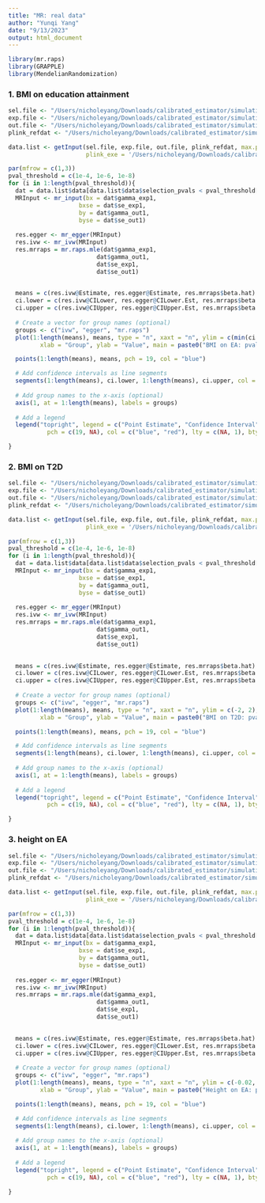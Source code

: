 ```yaml
---
title: "MR: real data"
author: "Yunqi Yang"
date: "9/13/2023"
output: html_document
---
```


```r
library(mr.raps)
library(GRAPPLE)
library(MendelianRandomization)
```

### 1. BMI on education attainment

```r

sel.file <- "/Users/nicholeyang/Downloads/calibrated_estimator/simulation/real_data/BMI-ukb.csv"
exp.file <- "/Users/nicholeyang/Downloads/calibrated_estimator/simulation/real_data/BMI-giant17eu.csv"
out.file <- "/Users/nicholeyang/Downloads/calibrated_estimator/simulation/real_data/GWAS_EA_excl23andMe.txt"
plink_refdat <- "/Users/nicholeyang/Downloads/calibrated_estimator/simulation/real_data/data_maf0.01_rs_ref"

data.list <- getInput(sel.file, exp.file, out.file, plink_refdat, max.p.thres = 0.01, 
                      plink_exe = '/Users/nicholeyang/Downloads/calibrated_estimator/simulation/real_data/plink_mac_20230116/plink')

```

```r
par(mfrow = c(1,3))
pval_threshold = c(1e-4, 1e-6, 1e-8)
for (i in 1:length(pval_threshold)){
  dat = data.list$data[data.list$data$selection_pvals < pval_threshold[i], ]
  MRInput <- mr_input(bx = dat$gamma_exp1,
                    bxse = dat$se_exp1,
                    by = dat$gamma_out1,
                    byse = dat$se_out1)
  
  res.egger <- mr_egger(MRInput)
  res.ivw <- mr_ivw(MRInput)
  res.mrraps = mr.raps.mle(dat$gamma_exp1,
                         dat$gamma_out1, 
                         dat$se_exp1, 
                         dat$se_out1)
  

  means = c(res.ivw@Estimate, res.egger@Estimate, res.mrraps$beta.hat)
  ci.lower = c(res.ivw@CILower, res.egger@CILower.Est, res.mrraps$beta.hat - 1.96*res.mrraps$beta.se)
  ci.upper = c(res.ivw@CIUpper, res.egger@CIUpper.Est, res.mrraps$beta.hat + 1.96*res.mrraps$beta.se) 
    
  # Create a vector for group names (optional)
  groups <- c("ivw", "egger", "mr.raps")
  plot(1:length(means), means, type = "n", xaxt = "n", ylim = c(min(ci.lower), max(ci.upper) + 0.1),
         xlab = "Group", ylab = "Value", main = paste0("BMI on EA: pval=",pval_threshold[i]))

  points(1:length(means), means, pch = 19, col = "blue")

  # Add confidence intervals as line segments
  segments(1:length(means), ci.lower, 1:length(means), ci.upper, col = "red")
    
  # Add group names to the x-axis (optional)
  axis(1, at = 1:length(means), labels = groups)
    
  # Add a legend
  legend("topright", legend = c("Point Estimate", "Confidence Interval"), 
           pch = c(19, NA), col = c("blue", "red"), lty = c(NA, 1), bty = "n")

}
```



### 2. BMI on T2D

```r

sel.file <- "/Users/nicholeyang/Downloads/calibrated_estimator/simulation/real_data/BMI-ukb.csv"
exp.file <- "/Users/nicholeyang/Downloads/calibrated_estimator/simulation/real_data/BMI-giant17eu.csv"
out.file <- "/Users/nicholeyang/Downloads/calibrated_estimator/simulation/real_data/T2D-diagram12-Im.csv"
plink_refdat <- "/Users/nicholeyang/Downloads/calibrated_estimator/simulation/real_data/data_maf0.01_rs_ref"

data.list <- getInput(sel.file, exp.file, out.file, plink_refdat, max.p.thres = 0.01, 
                      plink_exe = '/Users/nicholeyang/Downloads/calibrated_estimator/simulation/real_data/plink_mac_20230116/plink')

```


```r
par(mfrow = c(1,3))
pval_threshold = c(1e-4, 1e-6, 1e-8)
for (i in 1:length(pval_threshold)){
  dat = data.list$data[data.list$data$selection_pvals < pval_threshold[i], ]
  MRInput <- mr_input(bx = dat$gamma_exp1,
                    bxse = dat$se_exp1,
                    by = dat$gamma_out1,
                    byse = dat$se_out1)
  
  res.egger <- mr_egger(MRInput)
  res.ivw <- mr_ivw(MRInput)
  res.mrraps = mr.raps.mle(dat$gamma_exp1,
                         dat$gamma_out1, 
                         dat$se_exp1, 
                         dat$se_out1)
  

  means = c(res.ivw@Estimate, res.egger@Estimate, res.mrraps$beta.hat)
  ci.lower = c(res.ivw@CILower, res.egger@CILower.Est, res.mrraps$beta.hat - 1.96*res.mrraps$beta.se)
  ci.upper = c(res.ivw@CIUpper, res.egger@CIUpper.Est, res.mrraps$beta.hat + 1.96*res.mrraps$beta.se) 
    
  # Create a vector for group names (optional)
  groups <- c("ivw", "egger", "mr.raps")
  plot(1:length(means), means, type = "n", xaxt = "n", ylim = c(-2, 2),
         xlab = "Group", ylab = "Value", main = paste0("BMI on T2D: pval=",pval_threshold[i])) 

  points(1:length(means), means, pch = 19, col = "blue")

  # Add confidence intervals as line segments
  segments(1:length(means), ci.lower, 1:length(means), ci.upper, col = "red")
    
  # Add group names to the x-axis (optional)
  axis(1, at = 1:length(means), labels = groups)
    
  # Add a legend
  legend("topright", legend = c("Point Estimate", "Confidence Interval"), 
           pch = c(19, NA), col = c("blue", "red"), lty = c(NA, 1), bty = "n")

}
```



### 3. height on EA

```r

sel.file <- "/Users/nicholeyang/Downloads/calibrated_estimator/simulation/real_data/Height-giant14.csv"
exp.file <- "/Users/nicholeyang/Downloads/calibrated_estimator/simulation/real_data/height-ukb.csv"
out.file <- "/Users/nicholeyang/Downloads/calibrated_estimator/simulation/real_data/GWAS_EA_excl23andMe.txt"
plink_refdat <- "/Users/nicholeyang/Downloads/calibrated_estimator/simulation/real_data/data_maf0.01_rs_ref"

data.list <- getInput(sel.file, exp.file, out.file, plink_refdat, max.p.thres = 0.01, 
                      plink_exe = '/Users/nicholeyang/Downloads/calibrated_estimator/simulation/real_data/plink_mac_20230116/plink')

```

```r
par(mfrow = c(1,3))
pval_threshold = c(1e-4, 1e-6, 1e-8)
for (i in 1:length(pval_threshold)){
  dat = data.list$data[data.list$data$selection_pvals < pval_threshold[i], ]
  MRInput <- mr_input(bx = dat$gamma_exp1,
                    bxse = dat$se_exp1,
                    by = dat$gamma_out1,
                    byse = dat$se_out1)
  
  res.egger <- mr_egger(MRInput)
  res.ivw <- mr_ivw(MRInput)
  res.mrraps = mr.raps.mle(dat$gamma_exp1,
                         dat$gamma_out1, 
                         dat$se_exp1, 
                         dat$se_out1)
  

  means = c(res.ivw@Estimate, res.egger@Estimate, res.mrraps$beta.hat)
  ci.lower = c(res.ivw@CILower, res.egger@CILower.Est, res.mrraps$beta.hat - 1.96*res.mrraps$beta.se)
  ci.upper = c(res.ivw@CIUpper, res.egger@CIUpper.Est, res.mrraps$beta.hat + 1.96*res.mrraps$beta.se) 
    
  # Create a vector for group names (optional)
  groups <- c("ivw", "egger", "mr.raps")
  plot(1:length(means), means, type = "n", xaxt = "n", ylim = c(-0.02, 0.1),
         xlab = "Group", ylab = "Value", main = paste0("Height on EA: pval=",pval_threshold[i]))

  points(1:length(means), means, pch = 19, col = "blue")

  # Add confidence intervals as line segments
  segments(1:length(means), ci.lower, 1:length(means), ci.upper, col = "red")
    
  # Add group names to the x-axis (optional)
  axis(1, at = 1:length(means), labels = groups)
    
  # Add a legend
  legend("topright", legend = c("Point Estimate", "Confidence Interval"), 
           pch = c(19, NA), col = c("blue", "red"), lty = c(NA, 1), bty = "n")

}
```

